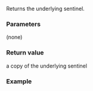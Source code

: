{{cpp/ranges/take_view/sentinel/title | base}}
{{cpp/ranges/take_view/navbar}}

{{dcl begin}}
{{dcl | since=c++20 |1=
constexpr ranges::sentinel_t&lt;Base&gt; base() const;
}}
{{dcl end}}

Returns the underlying sentinel.

===Parameters===
(none)

===Return value===
a copy of the underlying sentinel

===Example===
{{example
| code=
| output=
}}

{{langlinks|es|ja|ru|zh}}